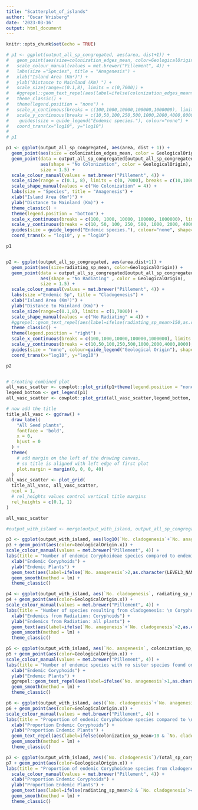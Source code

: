 ```yaml
---
title: "Scatterplot_of_islands"
author: "Oscar Wrisberg"
date: '2023-03-16'
output: html_document
---
```


```r
knitr::opts_chunk$set(echo = TRUE)
```



```r
# p1 <- ggplot(output_all_sp_congregated, aes(area, dist+1)) +
#   geom_point(aes(size=colonization_edges_mean, color=GeologicalOrigin)) +
#   scale_colour_manual(values = met.brewer("Pillement", 4)) +
#   labs(size ="Species", title = "Anagenesis") +
#   xlab("Island Area (Km²)") +
#   ylab("Distance to Mainland (Km) ") +
#   scale_size(range=c(0.1,8), limits = c(0,7000)) +
#   #ggrepel::geom_text_repel(aes(label=ifelse(colonization_edges_mean>1500,as.character(LEVEL3_NAM),'')),nudge_y=0.03,nudge_x=-0.10, size=4) +
#   theme_classic() +
#   theme(legend.position = "none") +
#   scale_x_continuous(breaks = c(100,1000,10000,100000,1000000), limits = c(1,856017.9)) +
#   scale_y_continuous(breaks = c(10,50,100,250,500,1000,2000,4000,8000), limits = c(1,8000)) +
#    guides(size = guide_legend("Endemic species."), colour="none") +
#   coord_trans(x="log10", y="log10")
# 
# p1
```

```r
p1 <- ggplot(output_all_sp_congregated, aes(area, dist + 1)) +
  geom_point(aes(size = colonization_edges_mean, color = GeologicalOrigin)) +
  geom_point(data = output_all_sp_congregated[output_all_sp_congregated$colonization_edges_mean == 0, ],
             aes(shape = "No Colonization", color = GeologicalOrigin),
             size = 1.5) +
  scale_colour_manual(values = met.brewer("Pillement", 4)) +
  scale_size(range = c(0.1, 8), limits = c(0, 7000), breaks = c(10,1000, 2000, 5000)) +
  scale_shape_manual(values = c("No Colonization" = 4)) +
  labs(size = "Species", title = "Anagenesis") +
  xlab("Island Area (Km²)") +
  ylab("Distance to Mainland (Km)") +
  theme_classic() +
  theme(legend.position = "bottom") +
  scale_x_continuous(breaks = c(100, 1000, 10000, 100000, 1000000), limits = c(1, 856017.9)) +
  scale_y_continuous(breaks = c(10, 50, 100, 250, 500, 1000, 2000, 4000, 8000), limits = c(1, 8000)) +
  guides(size = guide_legend("Endemic species."), colour="none", shape="none") +
  coord_trans(x = "log10", y = "log10")

p1



```


```r
p2 <- ggplot(output_all_sp_congregated, aes(area,dist+1)) +
  geom_point(aes(size=radiating_sp_mean, color=GeologicalOrigin)) +
  geom_point(data = output_all_sp_congregated[output_all_sp_congregated$radiating_sp_mean == 0, ],
             aes(shape = "No Radiating" , color = GeologicalOrigin),
             size = 1.5) +
  scale_colour_manual(values = met.brewer("Pillement", 4)) +
  labs(size ="Endemic Sp", title = "Cladogenesis") +
  xlab("Island Area (Km²)") +
  ylab("Distance to Mainland (Km)") +
  scale_size(range=c(0.1,8), limits = c(1,7000)) +
  scale_shape_manual(values = c("No Radiating" = 4)) +
  #ggrepel::geom_text_repel(aes(label=ifelse(radiating_sp_mean>150,as.character(LEVEL3_NAM),'')),nudge_y=0.03,nudge_x=-0.10, size=4) +
  theme_classic() +
  theme(legend.position = "right") +
  scale_x_continuous(breaks = c(100,1000,10000,100000,1000000), limits = c(1,856017.9)) +
  scale_y_continuous(breaks = c(10,50,100,250,500,1000,2000,4000,8000), limits = c(1,8000)) +
  guides(size = "none", colour=guide_legend("Geological Origin"), shape = "none") +
  coord_trans(x="log10", y="log10")

p2



```


```r
# Creating combined plot
all_vasc_scatter <- cowplot::plot_grid(p1+theme(legend.position = "none"),p2+theme(legend.position = "none"))
legend_bottom <- get_legend(p1)
all_vasc_scatter <- cowplot::plot_grid(all_vasc_scatter,legend_bottom, ncol=1,nrow = 2, rel_heights = c(1,.1))

# now add the title
title_all_vasc <- ggdraw() + 
  draw_label(
    "All Seed plants",
    fontface = 'bold',
    x = 0,
    hjust = 0
  ) +
  theme(
    # add margin on the left of the drawing canvas,
    # so title is aligned with left edge of first plot
    plot.margin = margin(0, 0, 0, 40)
  )
all_vasc_scatter <- plot_grid(
  title_all_vasc, all_vasc_scatter,
  ncol = 1,
  # rel_heights values control vertical title margins
  rel_heights = c(0.1, 1)
)

all_vasc_scatter


```



```r
#output_with_island <- merge(output_with_island, output_all_sp_congregated[,c(1,57:71)], by="LEVEL3_COD",all = FALSE, sort = FALSE, no.dups = TRUE)

p3 <- ggplot(output_with_island, aes(log10(`No. cladogenesis`+`No. anagenesis`), log10(radiating_sp_mean+colonization_sp_mean)))
p3 + geom_point(aes(color=GeologicalOrigin.x)) +
scale_colour_manual(values = met.brewer("Pillement", 4)) +
labs(title = "Number of endemic Coryphoideae species compared to endemics of all plants") +
  xlab("Endemic Coryphoids") +
  ylab("Endemic Plants") +
  geom_text(aes(label=ifelse(`No. anagenesis`>2,as.character(LEVEL3_NAM),'')),hjust=0.8 ,vjust=1.8, size=3) +
  geom_smooth(method = lm) +
  theme_classic()
```


```r
p4 <- ggplot(output_with_island, aes(`No. cladogenesis`, radiating_sp_mean))
p4 + geom_point(aes(color=GeologicalOrigin.x)) +
scale_colour_manual(values = met.brewer("Pillement", 4)) +
labs(title = "Number of species resulting from cladogenesis: \n Coryphoideae compared to all plants") +
  xlab("Endemics from Radiation: Coryphoids") +
  ylab("Endemics from Radiation: all plants") +
  geom_text(aes(label=ifelse(`No. anagenesis`+`No. cladogenesis`>2,as.character(LEVEL3_NAM),'')),hjust=0.8 ,vjust=1.8, size=3) +
  geom_smooth(method = lm) +
  theme_classic()
```

```r
p5 <- ggplot(output_with_island, aes(`No. anagenesis`, colonization_sp_mean))
p5 + geom_point(aes(color=GeologicalOrigin.x)) +
scale_colour_manual(values = met.brewer("Pillement", 4)) +
labs(title = "Number of endemic species with no sister species found on the island: \n Coryphoideae compared to all plants") +
  xlab("Endemic Coryphoids") +
  ylab("Endemic Plants") +
  ggrepel::geom_text_repel(aes(label=ifelse(`No. anagenesis`>1,as.character(LEVEL3_NAM),'')),size=3) +
  geom_smooth(method = lm) +
  theme_classic()
```

```r
p6 <- ggplot(output_with_island, aes((`No. cladogenesis`+`No. anagenesis`)/Total_sp_coryphoids, (radiating_sp_mean+colonization_sp_mean)/Total_sp))
p6 + geom_point(aes(color=GeologicalOrigin.x)) +
scale_colour_manual(values = met.brewer("Pillement", 4)) +
labs(title = "Proportion of endemic Coryphoideae species compared to \n Proportion of endemics of all plants") +
  xlab("Proportion Endemic Coryphoids") +
  ylab("Proportion Endemic Plants") +
  geom_text_repel(aes(label=ifelse(colonization_sp_mean>10 & `No. cladogenesis`+`No. anagenesis`>=1 ,as.character(LEVEL3_NAM),'')),size=3) +
  geom_smooth(method = lm) +
  theme_classic()
```


```r
p7 <- ggplot(output_with_island, aes((`No. cladogenesis`)/Total_sp_coryphoids, (radiating_sp_mean)/Total_sp))
p7 + geom_point(aes(color=GeologicalOrigin.x)) +
labs(title = "Proportion of endemic Coryphoideae species from cladogenesis compared to \n Proportion of endemics from cladogenesis of all plants") +
  scale_colour_manual(values = met.brewer("Pillement", 4)) +
  xlab("Proportion Endemic Coryphoids") +
  ylab("Proportion Endemic Plants") +
  geom_text(aes(label=ifelse(radiating_sp_mean>2 & `No. cladogenesis`>=1 ,as.character(LEVEL3_NAM),'')),hjust=0.8 ,vjust=1.8, size=3) +
  geom_smooth(method = lm) +
  theme_classic()
```